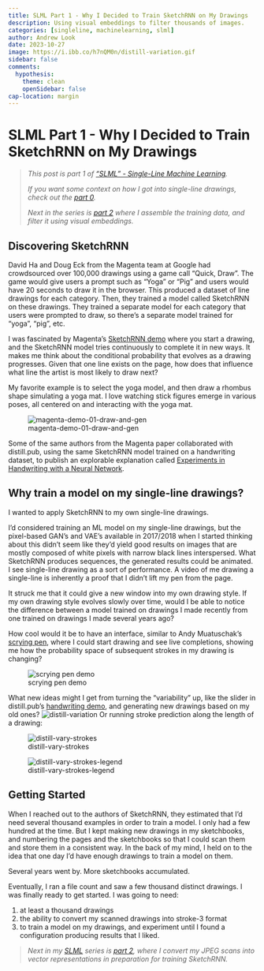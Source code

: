 ```yaml
---
title: SLML Part 1 - Why I Decided to Train SketchRNN on My Drawings
description: Using visual embeddings to filter thousands of images.
categories: [singleline, machinelearning, slml]
author: Andrew Look
date: 2023-10-27
image: https://i.ibb.co/h7nQM0n/distill-variation.gif
sidebar: false
comments:
  hypothesis:
    theme: clean
    openSidebar: false
cap-location: margin
---
```


# SLML Part 1 - Why I Decided to Train SketchRNN on My Drawings

> _This post is part 1 of ["SLML" - Single-Line Machine Learning](/projects/slml.qmd)._
> 
> _If you want some context on how I got into single-line drawings, check out the [part 0](./slml_part0.qmd)._
> 
> _Next in the series is [part 2](./slml_part2.qmd) where I assemble the training data, and filter it using visual embeddings._

## Discovering SketchRNN

David Ha and Doug Eck from the Magenta team at Google had crowdsourced over 100,000 drawings using a game call “Quick, Draw”. The game would give users a prompt such as “Yoga” or “Pig” and users would have 20 seconds to draw it in the browser. This produced a dataset of line drawings for each category. Then, they trained a model called SketchRNN on these drawings. They trained a separate model for each category that users were prompted to draw, so there's a separate model trained for "yoga", "pig", etc.

I was fascinated by Magenta's [SketchRNN demo](https://magenta.tensorflow.org/assets/sketch_rnn_demo/index.html) where you start a drawing, and the SketchRNN model tries continuously to complete it in new ways. It makes me think about the conditional probability that evolves as a drawing progresses. Given that one line exists on the page, how does that influence what line the artist is most likely to draw next?

My favorite example is to select the yoga model, and then draw a rhombus shape simulating a yoga mat. I love watching stick figures emerge in various poses, all centered on and interacting with the yoga mat.

![magenta-demo-01-draw-and-gen](https://i.ibb.co/fSqZM1j/magenta-demo-01-draw-and-gen.gif)

Some of the same authors from the Magenta paper collaborated with distill.pub, using the same SketchRNN model trained on a handwriting dataset, to publish an explorable explanation called [Experiments in Handwriting with a Neural Network](https://distill.pub/2016/handwriting/).

## Why train a model on my single-line drawings?

I wanted to apply SketchRNN to my own single-line drawings.

I'd considered training an ML model on my single-line drawings, but the pixel-based GAN's and VAE's available in 2017/2018 when I started thinking about this didn't seem like they'd yield good results on images that are mostly composed of white pixels with narrow black lines interspersed. What SketchRNN produces sequences, the generated results could be animated. I see single-line drawing as a sort of performance. A video of me drawing a single-line is inherently a proof that I didn’t lift my pen from the page.

It struck me that it could give a new window into my own drawing style. If my own drawing style evolves slowly over time, would I be able to notice the difference between a model trained on drawings I made recently from one trained on drawings I made several years ago?

How cool would it be to have an interface, similar to Andy Muatuschak's [scrying pen](https://andymatuschak.org/scrying-pen/), where I could start drawing and see live completions, showing me how the probability space of subsequent strokes in my drawing is changing?

![scrying pen demo](https://i.ibb.co/4YrMbnG/Screen-Cast-2024-03-08-at-8-53-56-PM.gif)

<!--![distill-draw](https://i.ibb.co/q7gn1md/distill-draw.gif) -->

What new ideas might I get from turning the “variability” up, like the slider in distill.pub's [handwriting demo](https://distill.pub/2016/handwriting/), and generating new drawings based on my old ones?
![distill-variation](https://i.ibb.co/h7nQM0n/distill-variation.gif)
Or running stroke prediction along the length of a drawing:

![distill-vary-strokes](https://i.ibb.co/wpfgwgf/distill-vary-strokes.png)

![distill-vary-strokes-legend](https://i.ibb.co/YWHGtBF/distill-vary-strokes-legend.png)

<!-- ![distill-vary-strokes](https://i.ibb.co/yVjZM12/distill-vary-strokes.gif) -->

## Getting Started

When I reached out to the authors of SketchRNN, they estimated that I’d need several thousand examples in order to train a model. I only had a few hundred at the time. But I kept making new drawings in my sketchbooks, and numbering the pages and the sketchbooks so that I could scan them and store them in a consistent way. In the back of my mind, I held on to the idea that one day I’d have enough drawings to train a model on them.

Several years went by. More sketchbooks accumulated.

Eventually, I ran a file count and saw a few thousand distinct drawings. I was finally ready to get started. I was going to need:

1. at least a thousand drawings
2. the ability to convert my scanned drawings into stroke-3 format
3. to train a model on my drawings, and experiment until I found a configuration producing results that I liked.

> _Next in my [SLML](/projects/slml.qmd) series is [part 2](./slml_part2.qmd), where I convert my JPEG scans into vector representations in preparation for training SketchRNN._